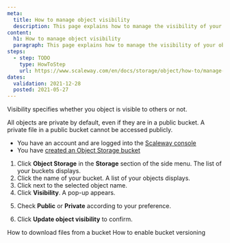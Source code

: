 ```yaml
---
meta:
  title: How to manage object visibility
  description: This page explains how to manage the visibility of your objects.
content:
  h1: How to manage object visibility
  paragraph: This page explains how to manage the visibility of your objects.
steps:
  - step: TODO
    type: HowToStep
    url: https://www.scaleway.com/en/docs/storage/object/how-to/manage-object-visibility
dates:
  validation: 2021-12-28
  posted: 2021-05-27
---
```


Visibility specifies whether you object is visible to others or not. 

<Message type="note">

All objects are private by default, even if they are in a public bucket. A private file in a public bucket cannot be accessed publicly.

</Message>

<Message type="requirement">

  - You have an account and are logged into the [Scaleway console](https://console.scaleway.com)  
  - You have [created an Object Storage bucket](/storage/object/how-to/create-a-bucket/)

</Message>

1. Click **Object Storage** in the **Storage** section of the side menu. The list of your buckets displays.
2. Click the name of your bucket. A list of your objects displays.
3. Click <Icon name="more" /> next to the selected object name.
4. Click **Visibility**. A pop-up appears.
  <Lightbox src="scaleway-object-visibility.png" alt="" />

5. Check **Public** or **Private** according to your preference.
  <Lightbox src="scaleway-pop-up-object-visibility.png" alt="" />

6. Click **Update object visibility** to confirm.

<Navigation title="See Also">
  <PreviousButton to="/storage/object/how-to/download-files-from-a-bucket/">How to download files from a bucket</PreviousButton>
  <NextButton to="/storage/object/how-to/enable-bucket-versioning/">How to enable bucket versioning</NextButton>
</Navigation>
